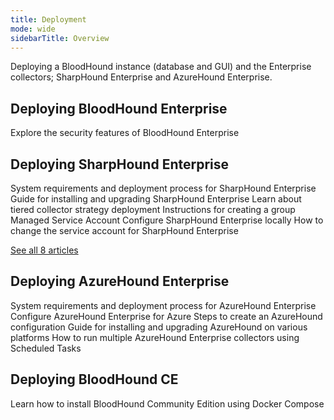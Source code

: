 ```yaml
---
title: Deployment
mode: wide
sidebarTitle: Overview
---
```


Deploying a BloodHound instance (database and GUI) and the Enterprise collectors; SharpHound Enterprise and AzureHound Enterprise.

## Deploying BloodHound Enterprise

<CardGroup> <Card title="BloodHound Enterprise Security Overview" icon="shield" href="/hc/en-us/articles/BloodHound-Enterprise-Security-Overview"> Explore the security features of BloodHound Enterprise </Card> </CardGroup>

## Deploying SharpHound Enterprise

<CardGroup> <Card title="SharpHound Enterprise System Requirements and Deployment Process" icon="server" href="/hc/en-us/articles/SharpHound-Enterprise-System-Requirements-and-Deployment-Process"> System requirements and deployment process for SharpHound Enterprise </Card> <Card title="Install and Upgrade SharpHound Enterprise" icon="download" href="/hc/en-us/articles/Install-and-Upgrade-SharpHound-Enterprise"> Guide for installing and upgrading SharpHound Enterprise </Card> <Card title="Deploying a tiered SharpHound Enterprise collector strategy" icon="layer-group" href="/hc/en-us/articles/Deploying-a-tiered-SharpHound-Enterprise-collector-strategy"> Learn about tiered collector strategy deployment </Card> <Card title="Create a gMSA for use with SharpHound Enterprise" icon="user-shield" href="/hc/en-us/articles/Create-a-gMSA-for-use-with-SharpHound-Enterprise"> Instructions for creating a group Managed Service Account </Card> <Card title="SharpHound Enterprise Local Configuration" icon="computer" href="/hc/en-us/articles/SharpHound-Enterprise-Local-Configuration"> Configure SharpHound Enterprise locally </Card> <Card title="Modify the service account used by SharpHound Enterprise" icon="user" href="/hc/en-us/articles/Modify-the-service-account-used-by-SharpHound-Enterprise"> How to change the service account for SharpHound Enterprise </Card> </CardGroup>


[See all 8 articles](/hc/en-us/sections/Deploying-SharpHound-Enterprise)

## Deploying AzureHound Enterprise

<CardGroup> <Card title="AzureHound Enterprise System Requirements and Deployment Process" icon="server" href="/hc/en-us/articles/AzureHound-Enterprise-System-Requirements-and-Deployment-Process"> System requirements and deployment process for AzureHound Enterprise </Card> <Card title="AzureHound Enterprise Azure Configuration" icon="cloud" href="/hc/en-us/articles/AzureHound-Enterprise-Azure-Configuration"> Configure AzureHound Enterprise for Azure </Card> <Card title="Create an AzureHound Configuration" icon="computer" href="/hc/en-us/articles/Create-an-AzureHound-Configuration"> Steps to create an AzureHound configuration </Card> <Card title="Install and Upgrade AzureHound (Windows, Docker, or Kubernetes)" icon="download" href="/hc/en-us/articles/Install-and-Upgrade-AzureHound-Windows-Docker-or-Kubernetes"> Guide for installing and upgrading AzureHound on various platforms </Card> <Card title="Running multiple AzureHound Enterprise collectors on one server with Scheduled Tasks" icon="list" href="/hc/en-us/articles/Running-multiple-AzureHound-Enterprise-collectors-on-one-server-with-Scheduled-Tasks"> How to run multiple AzureHound Enterprise collectors using Scheduled Tasks </Card> </CardGroup>

## Deploying BloodHound CE

<CardGroup> <Card title="Install BloodHound Community Edition with Docker Compose" icon="docker" href="/hc/en-us/articles/Install-BloodHound-Community-Edition-with-Docker-Compose"> Learn how to install BloodHound Community Edition using Docker Compose </Card> </CardGroup>

